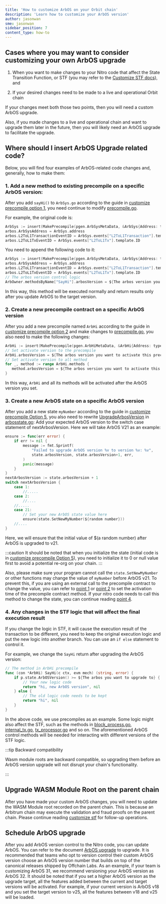 ```yaml
---
title: 'How to customize ArbOS on your Orbit chain'
description: 'Learn how to customize your ArbOS version'
author: jasonwan
sme: jasonwan
sidebar_position: 7
content_type: how-to
---
```



<CustomizeCautionBannerPartial />

## Cases where you may want to consider customizing your own ArbOS upgrade

1. When you want to make changes to your Nitro code that affect the State Transition Function, or STF (you may refer to the [Customize STF docs](./customize-stf.mdx#introduction)), and

2. If your desired changes need to be made to a live and operational Orbit chain

If your changes meet both those two points, then you will need a custom ArbOS upgrade.

Also, if you made changes to a live and operational chain and want to upgrade them later in the future, then you will likely need an ArbOS upgrade to facilitate the upgrade.

## Where should I insert ArbOS Upgrade related code?

Below, you will find four examples of ArbOS-related code changes and, generally, how to make them:

### 1. Add a new method to existing precompile on a specific ArbOS version:

After you add `sayHi()` to `ArbSys.go` according to the guide in [customize precompile option 1](./customize-precompile.mdx#option-1-add-new-methods-to-an-existing-precompile),
you need continue to modify [precompile.go](https://github.com/OffchainLabs/@@nitroRepositorySlug=nitro@@/blob/@@nitroVersionTag=v3.5.2@@/@@nitroPathToPrecompiles=precompiles@@/precompile.go).

For example, the original code is:

```go
ArbSys := insert(MakePrecompile(pgen.ArbSysMetaData, &ArbSys{Address: types.ArbSysAddress}))
arbos.ArbSysAddress = ArbSys.address
arbos.L2ToL1TransactionEventID = ArbSys.events["L2ToL1Transaction"].template.ID
arbos.L2ToL1TxEventID = ArbSys.events["L2ToL1Tx"].template.ID
```

You need to append the following code to it:

```go
ArbSys := insert(MakePrecompile(pgen.ArbSysMetaData, &ArbSys{Address: types.ArbSysAddress}))
arbos.ArbSysAddress = ArbSys.address
arbos.L2ToL1TransactionEventID = ArbSys.events["L2ToL1Transaction"].template.ID
arbos.L2ToL1TxEventID = ArbSys.events["L2ToL1Tx"].template.ID
// The arbos version control logic
ArbOwner.methodsByName["SayHi"].arbosVersion = ${The arbos version you want to activate this method}
```

In this way, this method will be executed normally and return results only after you update ArbOS to the target version.

### 2. Create a new precompile contract on a specific ArbOS version

After you add a new precompile named `ArbHi` according to the guide in [customize precompile option 2](./customize-precompile.mdx#option-2-create-a-new-precompile) and make changes to [precompile.go](https://github.com/OffchainLabs/@@nitroRepositorySlug=nitro@@/blob/@@nitroVersionTag=v3.5.2@@/@@nitroPathToPrecompiles=precompiles@@/precompile.go),
you also need to make the following changes:

```go
ArbHi := insert(MakePrecompile(pgen.ArbHiMetaData, &ArbHi{Address: types.ArbHiAddress})) // types.ArbHiAddress here is an example address
// Set activate version to the precompile
ArbHi.arbosVersion = ${The arbos version you want to activate this precompile}
// Set activate version to all method
for _, method := range ArbHi.methods {
   method.arbosVersion = ${The arbos version you want to activate this precompile}
}
```

In this way, `ArbHi` and all its methods will be activated after the ArbOS version you set.

### 3. Create a new ArbOS state on a specific ArbOS version

After you add a new state `myNumber` according to the guide in [customize precompile Option 5](./customize-precompile.mdx#option-5-call-and-modify-state), you also need to rewrite [UpgradeArbosVersion](https://github.com/OffchainLabs/@@nitroRepositorySlug=nitro@@/blob/v3.1.0/arbos/@@nitroPathToArbosState=arbos/arbosState@@/arbosstate.go#L253) in [arbosstate.go](https://github.com/OffchainLabs/@@nitroRepositorySlug=nitro@@/blob/v3.1.0/@@nitroPathToArbosState=arbos/arbosState@@/arbosstate.go):
Add your expected ArbOS version to the switch case statement of nextArbosVersion. Here we will take ArbOS V21 as an example:

```go
ensure := func(err error) {
    if err != nil {
        message := fmt.Sprintf(
            "Failed to upgrade ArbOS version %v to version %v: %v",
            state.arbosVersion, state.arbosVersion+1, err,
        )
        panic(message)
    }
}
nextArbosVersion := state.arbosVersion + 1
switch nextArbosVersion {
    case 1:
        //.....
    case 2:
        //....
    //.....
    case 21:
        // Set your new ArbOS state value here
        ensure(state.SetNewMyNumber(${random number}))
    //....
}
```

Here, we will ensure that the initial value of $(a random number) after ArbOS is upgraded to v21.

:::caution
It should be noted that when you initialize the state (initial code is in [customize precompile Option 5](./customize-precompile.mdx#option-5-call-and-modify-state)), you need to initialize it to 0 or null value first to avoid a potential re-org on your chain.
:::

Also, please make sure your program cannot call the `state.SetNewMyNumber` or other functions may change the value of `myNumber` before ArbOS v21.
To prevent this, if you are using an external call to the precompile contract to change the value, you can refer to [point 1](./customize-arbos.mdx#1-add-a-new-method-to-existing-precompile-on-a-specific-arbos-version) or
[point 2](./customize-arbos.mdx#2-create-a-new-precompile-contract-on-a-specific-arbos-version) to set the activation time of the precompile contract method.
If your nitro code needs to call this method to change the state, you can continue reading [point 4](./customize-arbos.mdx#4-any-changes-in-the-stf-logic-that-will-affect-the-final-execution-result).

### 4. Any changes in the STF logic that will affect the final execution result

If you change the logic in STF, it will cause the execution result of the transaction to be different,
you need to keep the original execution logic and put the new logic into another branch.
You can use an `if else` statement to control it.

For example, we change the `SayHi` return after upgrading the ArbOS version:

```go
// The method in ArbHi precompile
func (con *ArbHi) SayHi(c ctx, evm mech) (string, error) {
    if p.state.ArbOSVersion() >= ${The arbos you want to upgrade to} {
        // Your new logic code
        return "hi, new ArbOS version", nil
    } else {
        // The old logic code needs to be kept
        return "hi", nil
    }
}
```

In the above code, we use precompiles as an example. Some logic might also affect the STF, such as the methods in [block_process.go](https://github.com/OffchainLabs/@@nitroRepositorySlug=nitro@@/blob/@@nitroVersionTag=v3.5.2@@/@@nitroPathToArbos=arbos@@/block_processor.go), [internal_tx.go](https://github.com/OffchainLabs/@@nitroRepositorySlug=nitro@@/blob/@@nitroVersionTag=v3.5.2@@/@@nitroPathToArbos=arbos@@/internal_tx.go), [tx_processor.go](https://github.com/OffchainLabs/@@nitroRepositorySlug=nitro@@/blob/@@nitroVersionTag=v3.5.2@@/@@nitroPathToArbos=arbos@@/tx_processor.go) and so on.
The aforementioned ArbOS control methods will be needed for interacting with different versions of the STF logic.

:::tip Backward compatibility

Wasm module roots are backward compatible, so upgrading them before an ArbOS version upgrade will not disrupt your chain's functionality.

:::

## Upgrade WASM Module Root on the parent chain

After you have made your custom ArbOS changes, you will need to update the WASM Module root recorded on the parent chain. This is because an Arbitrum chain may execute the validation and fraud proofs on the parent chain.
Please continue reading [customize stf](./customize-stf.mdx#step-3-run-the-node-without-fraud-proofs) for follow-up operations.

## Schedule ArbOS upgrade

After you add ArbOS version control to the Nitro code, you can update ArbOS. You can refer to the document [ArbOS upgrade](/launch-orbit-chain/02-configure-your-chain/common-configurations/arbos-upgrade.md) to upgrade. It is recommended that teams who opt to version control their custom ArbOS version choose an ArbOS version number that builds on top of the canonical releases shipped by Offchain Labs. As an example, if your team is customizing ArbOS 31, we recommend versioning your ArbOS version as ArbOS 32.
It should be noted that if you set a higher ArbOS version as the upgrade target, all the features added between the current and target versions will be activated.
For example, if your current version is ArbOS v18 and you set the target version to v25, all the features between v18 and v25 will be loaded.
